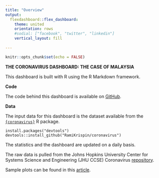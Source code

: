 ```yaml
---
title: "Overview"
output: 
  flexdashboard::flex_dashboard:
    theme: united
    orientation: rows
    #sodial: ["facebook", "twitter", "linkedin"]
    vertical_layout: fill
    
---
```


```r
knitr::opts_chunk$set(echo = FALSE)
```


**THE CORONAVIRUS DASHBOARD: THE CASE OF MALAYSIA**

This dashboard is built with R using the R Markdown framework.

**Code**

The code behind this dashboard is available on [GitHub](https://github.com/gojorina/latestt-web){target="_blank"}.

**Data**

The input data for this dashboard is the dataset available from the [`{coronavirus}`](https://github.com/RamiKrispin/coronavirus){target="_blank"} R package. 

```
install.packages("devtools")
devtools::install_github("RamiKrispin/coronavirus")
```

The statistics and the dashboard are updated on a daily basis.

The raw data is pulled from the Johns Hopkins University Center for Systems Science and Engineering (JHU CCSE) Coronavirus [repository](https://github.com/RamiKrispin/coronavirus-csv){target="_blank"}.


Sample plots can be found in this [article](https://rpubs.com/ShardFX/sidpg1).
